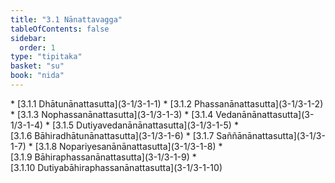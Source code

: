 ```yaml
---
title: "3.1 Nānattavagga"
tableOfContents: false
sidebar:
  order: 1
type: "tipitaka"
basket: "su"
book: "nida"
---
```



<DynamicBreadcrumb />



<TableOfContents book="nida" section="3.1">
* [3.1.1 Dhātunānattasutta](3-1/3-1-1)
* [3.1.2 Phassanānattasutta](3-1/3-1-2)
* [3.1.3 Nophassanānattasutta](3-1/3-1-3)
* [3.1.4 Vedanānānattasutta](3-1/3-1-4)
* [3.1.5 Dutiyavedanānānattasutta](3-1/3-1-5)
* [3.1.6 Bāhiradhātunānattasutta](3-1/3-1-6)
* [3.1.7 Saññānānattasutta](3-1/3-1-7)
* [3.1.8 Nopariyesanānānattasutta](3-1/3-1-8)
* [3.1.9 Bāhiraphassanānattasutta](3-1/3-1-9)
* [3.1.10 Dutiyabāhiraphassanānattasutta](3-1/3-1-10)
</TableOfContents>